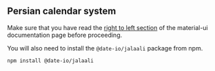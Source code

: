 
## Persian calendar system

Make sure that you have read the [right to left section](https://material-ui-next.com/guides/right-to-left/) of the
material-ui documentation page before proceeding.

You will also need to install the `@date-io/jalaali` package from npm.

```
npm install @date-io/jalaali
```

<SourcablePanel
  sourceFile="localization/Persian.example.jsx"
  description="You can use the examples below. It is recommended that you change the font."
/>
